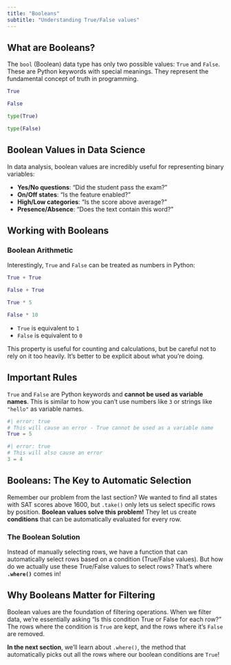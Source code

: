 ```yaml
---
title: "Booleans"
subtitle: "Understanding True/False values"
---
```


## What are Booleans?

The `bool` (Boolean) data type has only two possible values: `True` and `False`. These are Python keywords with special meanings. They represent the fundamental concept of truth in programming.

```python
True
```

```python
False
```

```python
type(True)
```

```python
type(False)
```

## Boolean Values in Data Science

In data analysis, boolean values are incredibly useful for representing binary variables:

- **Yes/No questions**: "Did the student pass the exam?"
- **On/Off states**: "Is the feature enabled?"
- **High/Low categories**: "Is the score above average?"
- **Presence/Absence**: "Does the text contain this word?"

## Working with Booleans

### Boolean Arithmetic

Interestingly, `True` and `False` can be treated as numbers in Python:

```python
True + True
```

```python
False + True
```

```python
True * 5
```

```python
False * 10
```

::: {.callout-note title="Boolean Values as Numbers"}
- `True` is equivalent to `1`
- `False` is equivalent to `0`

This property is useful for counting and calculations, but be careful not to rely on it too heavily. It's better to be explicit about what you're doing.
:::

## Important Rules

::: {.callout-warning title="Boolean Keywords are Reserved"}
`True` and `False` are Python keywords and **cannot be used as variable names**. This is similar to how you can't use numbers like `3` or strings like `"hello"` as variable names.
:::

```python
#| error: true
# This will cause an error - True cannot be used as a variable name
True = 5
```

```python
#| error: true
# This will also cause an error
3 = 4
```

## Booleans: The Key to Automatic Selection

Remember our problem from the last section? We wanted to find all states with SAT scores above 1600, but `.take()` only lets us select specific rows by position. **Boolean values solve this problem!** They let us create **conditions** that can be automatically evaluated for every row.

### The Boolean Solution

Instead of manually selecting rows, we have a function that can automatically select rows based on a condition (True/False values). But how do we actually use these True/False values to select rows? That's where **`.where()`** comes in!

## Why Booleans Matter for Filtering

Boolean values are the foundation of filtering operations. When we filter data, we're essentially asking "Is this condition True or False for each row?" The rows where the condition is `True` are kept, and the rows where it's `False` are removed.

**In the next section**, we'll learn about `.where()`, the method that automatically picks out all the rows where our boolean conditions are `True`!